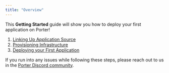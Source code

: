 ```yaml
---
title: "Overview"
---
```


This **Getting Started** guide will show you how to deploy your first application on Porter!

1. [Linking Up Application Source](/getting-started/linking-application-source)
2. [Provisioning Infrastructure](/getting-started/provisioning-infrastructure)
3. [Deploying your First Application](/getting-started/deploying-first-application)

If you run into any issues while following these steps, please reach out to us in the [Porter Discord community](https://discord.gg/FaaFjb6DXA).
